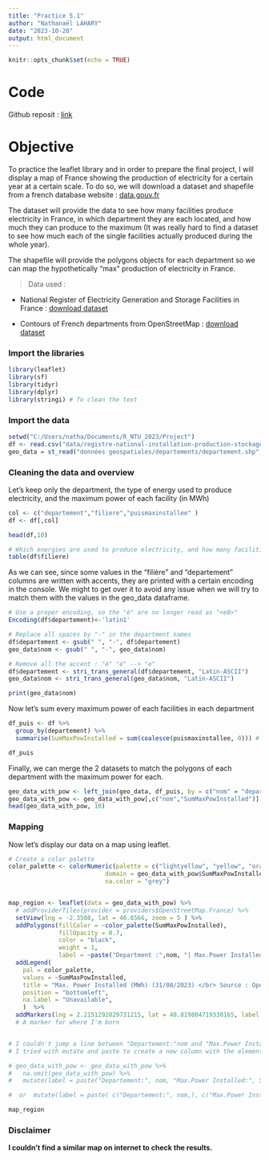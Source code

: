 ---
title: "Practice 5.1"
author: "Nathanaël LAHARY"
date: "2023-10-20"
output: html_document
---

```{r setup, include=FALSE}
knitr::opts_chunk$set(echo = TRUE)
```

# Code 

Github reposit : [link](https://github.com/Nathanael-FR/OCEAN5098)

# Objective

To practice the leaflet library and in order to prepare the final project, I will display a map of France showing the production of electricity for a certain year at a certain scale. To do so, we will download a dataset and shapefile from a french database website :  [data.gouv.fr](https://www.data.gouv.fr/fr/)

The dataset will provide the data to see how many facilities produce electricity in France, in which department they are each located, and how much they can produce to the maximum (It was really hard to find a dataset to see how much each of the single facilities actually produced during the whole year).

The shapefile will provide the polygons objects for each department so we can map the hypothetically "max" production of electricity in France.

> Data used :

* National Register of Electricity Generation and Storage Facilities in France :
[download dataset](https://www.data.gouv.fr/fr/datasets/registre-national-des-installations-de-production-et-de-stockage-delectricite-au-31-12-2022/)

* Contours of French departments from OpenStreetMap :
[download dataset](https://www.data.gouv.fr/fr/datasets/contours-des-departements-francais-issus-d-openstreetmap/)

### Import the libraries

```{r libraries, message=FALSE}
library(leaflet)
library(sf)
library(tidyr)
library(dplyr)
library(stringi) # To clean the text  
```

### Import the data

```{r data, echo=TRUE}
setwd("C:/Users/natha/Documents/R_NTU_2023/Project")
df <- read.csv("data/registre-national-installation-production-stockage-electricite-agrege_ODRE.csv",sep = ";")
geo_data = st_read("données geospatiales/departements/departement.shp", quiet = TRUE)
```

### Cleaning the data and overview

Let's keep only the department, the type of energy used to produce electricity, and the maximum power of each facility (in MWh)
```{r cleaning}
col <- c("departement","filiere","puismaxinstallee" )
df <- df[,col]

head(df,10)

# Which energies are used to produce electricity, and how many facilities deployed in France for each
table(df$filiere) 

```
As we can see, since some values in the "filière" and "departement" columns are written with accents, they are printed with a certain encoding in the console. We might to get over it to avoid any issue when we will try to match them with the values in the geo_data dataframe.


```{r encoding}
# Use a proper encoding, so the "è" are no longer read as "<e8>" 
Encoding(df$departement)<-'latin1'   

# Replace all spaces by "-" in the department names
df$departement <- gsub(" ", "-", df$departement)
geo_data$nom <- gsub(" ", "-", geo_data$nom)

# Remove all the accent : "è" "é" --> "e"
df$departement <- stri_trans_general(df$departement, "Latin-ASCII")
geo_data$nom <- stri_trans_general(geo_data$nom, "Latin-ASCII")

print(geo_data$nom)
```

Now let's sum every maximum power of each facilities in each department
```{r subset}
df_puis <- df %>%
  group_by(departement) %>%
  summarise(SumMaxPowInstalled = sum(coalesce(puismaxinstallee, 0))) # We assume NA values = 0 

df_puis
```

Finally, we can merge the 2 datasets to match the polygons of each department with the maximum power for each.

```{r final_set}
geo_data_with_pow <- left_join(geo_data, df_puis, by = c("nom" = "departement"))
geo_data_with_pow <- geo_data_with_pow[,c("nom","SumMaxPowInstalled")]
head(geo_data_with_pow, 10)
```

### Mapping

Now let's display our data on a map using leaflet.

```{r mapping}
# Create a color palette
color_palette <- colorNumeric(palette = c("lightyellow", "yellow", "orange", "red", "darkred"),
                           domain = geo_data_with_pow$SumMaxPowInstalled,
                           na.color = "grey")


map_region <- leaflet(data = geo_data_with_pow) %>%
  # addProviderTiles(provider = providers$OpenStreetMap.France) %>%
  setView(lng = -2.3508, lat = 46.8566, zoom = 5 ) %>%
  addPolygons(fillColor = ~color_palette(SumMaxPowInstalled),
              fillOpacity = 0.7,
              color = "black",
              weight = 1,
              label = ~paste("Department :",nom, "| Max.Power Installed :", SumMaxPowInstalled)) %>%
  addLegend( 
    pal = color_palette,
    values = ~SumMaxPowInstalled,
    title = "Max. Power Installed (MWh) (31/08/2023) </br> Source : Opendata Réseaux-Energies",
    position = "bottomleft",
    na.label = "Unavailable",
    )  %>%
  addMarkers(lng = 2.2151292829731215, lat = 48.819804719338165, label = "My Home")
  # A marker for where I'm born


# I couldn't jump a line between "Departement:"nom and "Max.Power Installed :", SumPowMaxInstalled
# I tried with mutate and paste to create a new column with the elements spaced with the html element </br> but It didn't work :

# geo_data_with_pow <- geo_data_with_pow %>%
#   na.omit(geo_data_with_pow) %>%
#   mutate(label = paste("Departement:", nom, "Max.Power Installed:", SumPowMaxInstalled, sep = "</br>"))

#  or  mutate(label = paste( c("Departement:", nom,), c("Max.Power Installed:", SumPowMaxInstalled), sep = "</br>"))

map_region
```

### Disclaimer 

**I couldn't find a similar map on internet to check the results.**

